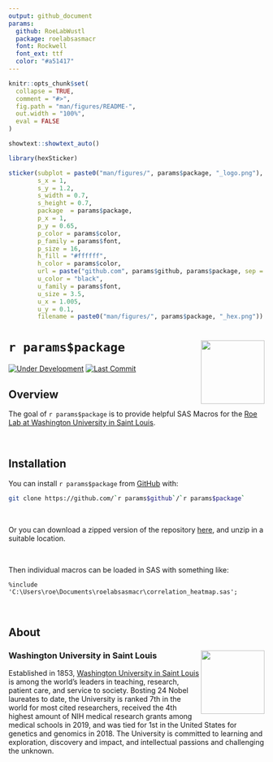 ```yaml
---
output: github_document
params:
  github: RoeLabWustl
  package: roelabsasmacr
  font: Rockwell
  font_ext: ttf
  color: "#a51417"
---
```


<!-- README.md is generated from README.Rmd. Please edit that file -->

```r
knitr::opts_chunk$set(
  collapse = TRUE,
  comment = "#>",
  fig.path = "man/figures/README-",
  out.width = "100%",
  eval = FALSE
)
```

```r
showtext::showtext_auto()

library(hexSticker)

sticker(subplot = paste0("man/figures/", params$package, "_logo.png"),
        s_x = 1,
        s_y = 1.2,
        s_width = 0.7,
        s_height = 0.7,
        package  = params$package,
        p_x = 1,
        p_y = 0.65,
        p_color = params$color,
        p_family = params$font,
        p_size = 16,
        h_fill = "#ffffff",
        h_color = params$color,
        url = paste("github.com", params$github, params$package, sep = "/"),
        u_color = "black",
        u_family = params$font,
        u_size = 3.5,
        u_x = 1.005,
        u_y = 0.1,
        filename = paste0("man/figures/", params$package, "_hex.png"))
```

# `r params$package` <img src="man/figures/`r params$package`_hex.png" align="right" width="125px" />

<!-- badges: start -->
[![Under Development](https://img.shields.io/badge/status-under%20development-red.svg)](https://github.com/`r params$github`/`r params$package`)
[![Last Commit](https://img.shields.io/github/last-commit/`r params$github`/`r params$package`.svg)](https://github.com/`r params$github`/`r params$package`/commits/master)
<!-- badges: end -->

## Overview

The goal of ``r params$package`` is to provide helpful SAS Macros for the [Roe Lab at Washington University in Saint Louis](https://roelab.wustl.edu/).

<br />

## Installation

You can install ``r params$package`` from [GitHub](https://github.com/`r params$github`/`r params$package`) with:

```bash
git clone https://github.com/`r params$github`/`r params$package`
```

<br />

Or you can download a zipped version of the repository [here](https://github.com/`r params$github`/`r params$package`/archive/refs/heads/main.zip), and unzip in a suitable location.

<br />

Then individual macros can be loaded in SAS with something like:

```sas
%include 'C:\Users\roe\Documents\roelabsasmacr\correlation_heatmap.sas';
```

<br />

## About

### Washington University in Saint Louis <img src="man/figures/brookings_seal.png" align="right" width="125px"/>

Established in 1853, [Washington University in Saint Louis](https://www.wustl.edu) is among the world's leaders in teaching, research, patient care, and service to society. Bosting 24 Nobel laureates to date, the University is ranked 7th in the world for most cited researchers, received the 4th highest amount of NIH medical research grants among medical schools in 2019, and was tied for 1st in the United States for genetics and genomics in 2018. The University is committed to learning and exploration, discovery and impact, and intellectual passions and challenging the unknown.
